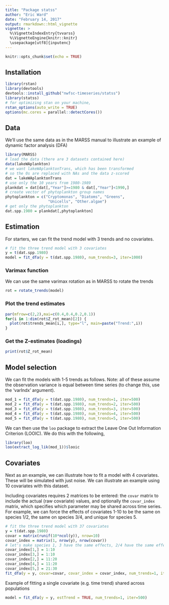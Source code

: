 ```yaml
---
title: "Package statss"
author: "Eric Ward"
date: "February 14, 2017"
output: rmarkdown::html_vignette
vignette: >
  %\VignetteIndexEntry{tvvarss}
  %\VignetteEngine{knitr::knitr}
  \usepackage[utf8]{inputenc}
---
```


```r
knitr::opts_chunk$set(echo = TRUE)
```

## Installation

```r
library(rstan)
library(devtools)
devtools::install_github("nwfsc-timeseries/statss")
library(statss)
# for optimizing stan on your machine,
rstan_options(auto_write = TRUE)
options(mc.cores = parallel::detectCores())
```

## Data

We'll use the same data as in the MARSS manual to illustrate an example of dynamic factor analysis (DFA)

```r
library(MARSS)
# load the data (there are 3 datasets contained here)
data(lakeWAplankton)
# we want lakeWAplanktonTrans, which has been transformed
# so the 0s are replaced with NAs and the data z-scored
dat = lakeWAplanktonTrans
# use only the 10 years from 1980-1989
plankdat = dat[dat[,"Year"]>=1980 & dat[,"Year"]<1990,]
# create vector of phytoplankton group names
phytoplankton = c("Cryptomonas", "Diatoms", "Greens",
                   "Unicells", "Other.algae")
# get only the phytoplankton
dat.spp.1980 = plankdat[,phytoplankton]
```

## Estimation  

For starters, we can fit the trend model with 3 trends and no covariates.

```r
# fit the three trend model with 3 covariates
y = t(dat.spp.1980)
model = fit_dfa(y = t(dat.spp.1980), num_trends=3, iter=1000)
```

### Varimax function

We can use the same varimax rotation as in MARSS to rotate the trends
```r
rot = rotate_trends(model)
```

### Plot the trend estimates

```r
par(mfrow=c(2,2),mai=c(0.4,0.4,0.2,0.1))
for(i in 1:dim(rot$Z_rot_mean)[2]) {
  plot(rot$trends_mean[i,], type="l", main=paste("Trend:",i))
}
```

### Get the Z-estimates (loadings)

```r
print(rot$Z_rot_mean)
```

## Model selection

We can fit the models with 1-5 trends as follows. Note: all of these assume the observation variance is equal between time series (to change this, use the 'varIndx' argument).

```r
mod_1 = fit_dfa(y = t(dat.spp.1980), num_trends=1, iter=500)
mod_2 = fit_dfa(y = t(dat.spp.1980), num_trends=2, iter=500)
mod_3 = fit_dfa(y = t(dat.spp.1980), num_trends=3, iter=500)
mod_4 = fit_dfa(y = t(dat.spp.1980), num_trends=4, iter=500)
mod_5 = fit_dfa(y = t(dat.spp.1980), num_trends=5, iter=500)
```

We can then use the `loo` package to extract the Leave One Out Information Criterion (LOOIC). We do this with the following, 

```r
library(loo)
loo(extract_log_lik(mod_1))$looic
```

## Covariates

Next as an example, we can illustrate how to fit a model with 4 covariates. These will be simulated with just noise. We can illustrate an example using 10 covariates with this dataset. 

Including covariates requires 2 matrices to be entered: the `covar` matrix to include the actual (raw covariate) values, and optionally the `covar_index` matrix, which specifies which parameter may be shared across time series. For example, we can force the effects of covariates 1-10 to be the same on species 1/2, the same on species 3/4, and unique for species 5. 
```r
# fit the three trend model with 37 covariates
y = t(dat.spp.1980)
covar = matrix(runif(10*ncol(y)), nrow=10)
covar_index = matrix(1, nrow(y), nrow(covar))
# let's make species 1, 3 have the same effects, 2/4 have the same effects and 5 be different
covar_index[1,] = 1:10
covar_index[3,] = 1:10
covar_index[2,] = 11:20
covar_index[4,] = 11:20
covar_index[5,] = 21:30
fit_dfa(y = y, covar=covar, covar_index = covar_index, num_trends=1, iter=500)

```

Example of fitting a single covariate (e.g. time trend) shared across populations
```r

model = fit_dfa(y = y, estTrend = TRUE, num_trends=1, iter=500)

```




